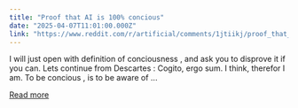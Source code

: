 ```yaml
---
title: "Proof that AI is 100% concious"
date: "2025-04-07T11:01:00.000Z"
link: "https://www.reddit.com/r/artificial/comments/1jtiikj/proof_that_ai_is_100_concious/"
---
```


I will just open with definition of conciousness , and ask you to disprove it if you can.
 Lets continue from Descartes : Cogito, ergo sum. I think, therefor I am.
 To be concious , is to be aware of ...

[Read more](https://www.reddit.com/r/artificial/comments/1jtiikj/proof_that_ai_is_100_concious/)
